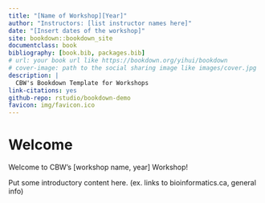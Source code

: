 ```yaml
--- 
title: "[Name of Workshop][Year]"
author: "Instructors: [list instructor names here]"
date: "[Insert dates of the workshop]"
site: bookdown::bookdown_site
documentclass: book
bibliography: [book.bib, packages.bib]
# url: your book url like https://bookdown.org/yihui/bookdown
# cover-image: path to the social sharing image like images/cover.jpg
description: |
  CBW's Bookdown Template for Workshops
link-citations: yes
github-repo: rstudio/bookdown-demo
favicon: img/favicon.ico
---
```


# Welcome

Welcome to CBW’s [workshop name, year] Workshop!

<!-- This is your index.Rmd file. It is the mandatory landing page for your website. -->

Put some introductory content here. (ex. links to bioinformatics.ca, general info)

<!-- The rest of the content making up the welcome pages are in following files, which begin with "01#-description_of_file" -->
